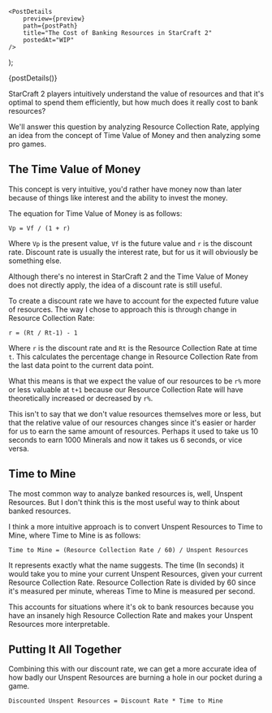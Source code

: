 

    <PostDetails
        preview={preview}
        path={postPath}
        title="The Cost of Banking Resources in StarCraft 2"
        postedAt="WIP"
    />
);

<Fragment>{postDetails()}</Fragment>

StarCraft 2 players intuitively understand the value of resources and that it's optimal to spend them
efficiently, but how much does it really cost to bank resources?

We'll answer this question by analyzing Resource Collection Rate, applying an idea from the concept
of Time Value of Money and then analyzing some pro games.

## The Time Value of Money

This concept is very intuitive, you'd rather have money now than
later because of things like interest and the ability to invest the money.

The equation for Time Value of Money is as follows:

    Vp = Vf / (1 + r)

Where `Vp` is the present value, `Vf` is the future value and `r` is the discount rate. Discount rate
is usually the interest rate, but for us it will obviously be something else.

Although there's no interest in StarCraft 2 and the Time Value of Money does not directly apply,
the idea of a discount rate is still useful.

To create a discount rate we have to account for the expected future value of resources.
The way I chose to approach this is through change in Resource Collection Rate:

    r = (Rt / Rt-1) - 1

Where `r` is the discount rate and `Rt` is the Resource Collection Rate at time `t`.
This calculates the percentage change in Resource Collection Rate from the last data point
to the current data point.

What this means is that we expect the value of our resources to be `r%` more or less valuable
at `t+1` because our Resource Collection Rate will have theoretically increased or decreased
by `r%`.

This isn't to say that we don't value resources themselves more or less, but that the relative value of 
our resources changes since it's easier or harder for us to earn the same amount of resources.
Perhaps it used to take us 10 seconds to earn 1000 Minerals and now it takes us 6 seconds, or vice versa.

## Time to Mine

The most common way to analyze banked resources is, well, Unspent Resources. But I don't
think this is the most useful way to think about banked resources.

I think a more intuitive approach is to convert Unspent Resources to Time to Mine, where Time
to Mine is as follows:

    Time to Mine = (Resource Collection Rate / 60) / Unspent Resources

It represents exactly what the name suggests. The time (In seconds) it would take you to mine your current
Unspent Resources, given your current Resource Collection Rate. Resource Collection Rate is
divided by 60 since it's measured per minute, whereas Time to Mine is measured per second.

This accounts for situations where it's ok to bank resources because you have an insanely
high Resource Collection Rate and makes your Unspent Resources more interpretable.

## Putting It All Together

Combining this with our discount rate, we can get a more accurate idea of how badly our
Unspent Resources are burning a hole in our pocket during a game.

    Discounted Unspent Resources = Discount Rate * Time to Mine


